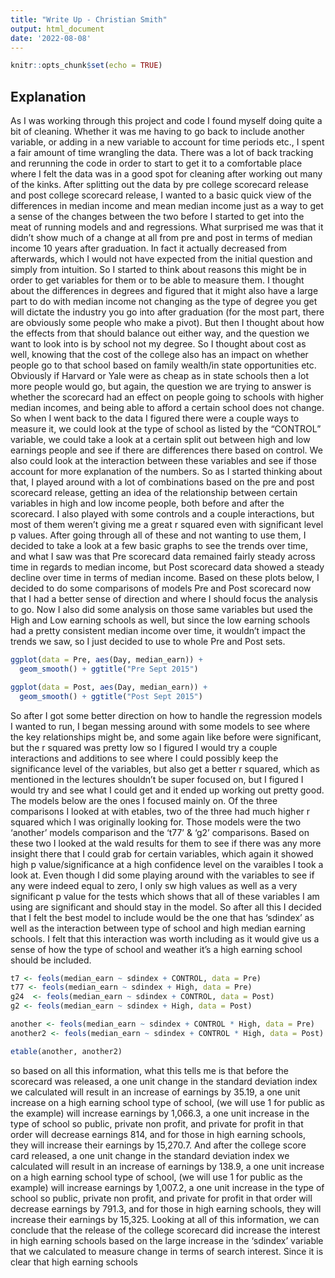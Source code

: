 ```yaml
---
title: "Write Up - Christian Smith"
output: html_document
date: '2022-08-08'
---
```


```r
knitr::opts_chunk$set(echo = TRUE)
```

## Explanation

As I was working through this project and code I found myself doing quite a bit of cleaning. Whether it was me having to go back to include another variable, or adding in a new variable to account for time periods etc., I spent a fair amount of time wrangling the data. There was a lot of back tracking and rerunning the code in order to start to get it to a comfortable place where I felt the data was in a good spot for cleaning after working out many of the kinks. After splitting out the data by pre college scorecard release and post college scorecard release, I wanted to a basic quick view of the differences in median income and mean median income just as a way to get a sense of the changes between the two before I started to get into the meat of running models and and regressions. What surprised me was that it didn't show much of a change at all from pre and post in terms of median income 10 years after graduation. In fact it actually decreased from afterwards, which I would not have expected from the initial question and simply from intuition. So I started to think about reasons this might be in order to get variables for them or to be able to measure them. I thought about the differences in degrees and figured that it might also have a large part to do with median income not changing as the type of degree you get will dictate the industry you go into after graduation (for the most part, there are obviously some people who make a pivot). But then I thought about how the effects from that should balance out either way, and the question we want to look into is by school not my degree. So I thought about cost as well, knowing that the cost of the college also has an impact on whether people go to that school based on family wealth/in state opportunities etc. Obviously if Harvard or Yale were as cheap as in state schools then a lot more people would go, but again, the question we are trying to answer is whether the scorecard had an effect on people going to schools with higher median incomes, and being able to afford a certain school does not change. So when I went back to the data I figured there were a couple ways to measure it, we could look at the type of school as listed by the "CONTROL" variable, we could take a look at a certain split out between high and low earnings people and see if there are differences there based on control. We also could look at the interaction between these variables and see if those account for more explanation of the numbers. So as I started thinking about that, I played around with a lot of combinations based on the pre and post scorecard release, getting an idea of the relationship between certain variables in high and low income people, both before and after the scorecard. I also played with some controls and a couple interactions, but most of them weren't giving me a great r squared even with significant level p values. After going through all of these and not wanting to use them, I decided to take a look at a few basic graphs to see the trends over time, and what I saw was that Pre scorecard data remained fairly steady across time in regards to median income, but Post scorecard data showed a steady decline over time in terms of median income. Based on these plots below, I decided to do some comparisons of models Pre and Post scorecard now that I had a better sense of direction and where I should focus the analysis to go. Now I also did some analysis on those same variables but used the High and Low earning schools as well, but since the low earning schools had a pretty consistent median income over time, it wouldn't impact the trends we saw, so I just decided to use to whole Pre and Post sets.

```r
ggplot(data = Pre, aes(Day, median_earn)) +
  geom_smooth() + ggtitle("Pre Sept 2015")

ggplot(data = Post, aes(Day, median_earn)) +
  geom_smooth() + ggtitle("Post Sept 2015")
```

So after I got some better direction on how to handle the regression models I wanted to run, I began messing around with some models to see where the key relationships might be, and some again like before were significant, but the r squared was pretty low so I figured I would try a couple interactions and additions to see where I could possibly keep the significance level of the variables, but also get a better r squared, which as mentioned in the lectures shouldn't be super focused on, but I figured I would try and see what I could get and it ended up working out pretty good. The models below are the ones I focused mainly on. Of the three comparisons I looked at with etables, two of the three had much higher r squared which I was originally looking for. Those models were the two 'another' models comparison and the 't77' & 'g2' comparisons. Based on these two I looked at the wald results for them to see if there was any more insight there that I could grab for certain variables, which again it showed high p value/significance at a high confidence level on the varaibles I took a look at. Even though I did some playing around with the variables to see if any were indeed equal to zero, I only sw high values as well as a very significant p value for the tests which shows that all of these variables I am using are significant and should stay in the model. So after all this I decided that I felt the best model to include would be the one that has 'sdindex' as well as the interaction between type of school and high median earning schools. I felt that this interaction was worth including as it would give us a sense of how the type of school and weather it's a high earning school should be included.


```r

t7 <- feols(median_earn ~ sdindex + CONTROL, data = Pre)
t77 <- feols(median_earn ~ sdindex + High, data = Pre)
g24  <- feols(median_earn ~ sdindex + CONTROL, data = Post)
g2 <- feols(median_earn ~ sdindex + High, data = Post)

another <- feols(median_earn ~ sdindex + CONTROL * High, data = Pre)
another2 <- feols(median_earn ~ sdindex + CONTROL * High, data = Post)

etable(another, another2)
```

so based on all this information, what this tells me is that before the scorecard was released, a one unit change in the standard deviation index we calculated will result in an increase of earnings by 35.19, a one unit increase on a high earning school type of school, (we will use 1 for public as the example) will increase earnings by 1,066.3, a one unit increase in the type of school so public, private non profit, and private for profit in that order will decrease earnings 814, and for those in high earning schools, they will increase their earnings by 15,270.7. And after the college score card released, a one unit change in the standard deviation index we calculated will result in an increase of earnings by 138.9, a one unit increase on a high earning school type of school, (we will use 1 for public as the example) will increase earnings by 1,007.2, a one unit increase in the type of school so public, private non profit, and private for profit in that order will decrease earnings by 791.3, and for those in high earning schools, they will increase their earnings by 15,325. Looking at all of this information, we can conclude that the release of the college scorecard did increase the interest in high earning schools based on the large increase in the 'sdindex' variable that we calculated to measure change in terms of search interest. Since it is clear that high earning schools 


